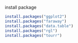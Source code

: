 install package
```r
install.packages("ggplot2")
install.packages("faraway")
install.packages("data.table")
install.packages("rgl")
install.packages("tourr")

```
